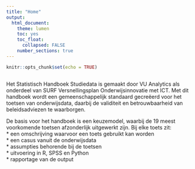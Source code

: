 ```yaml
---
title: "Home"
output:
  html_document:
    theme: lumen
    toc: yes
    toc_float: 
      collapsed: FALSE 
    number_sections: true
---
```


```r
knitr::opts_chunk$set(echo = TRUE) 
```

<!-- CSS -->
<style>
`r htmltools::includeHTML(paste0(here::here(),"/01. Includes/css/Stylesheet_SHHO.css"))`
</style>

<!-- Header -->
```r
```

Het Statistisch Handboek Studiedata is gemaakt door VU Analytics als onderdeel van SURF Versnellingsplan Onderwijsinnovatie met ICT. Met dit handboek wordt een gemeenschappelijk standaard gecreëerd voor het toetsen van onderwijsdata, daarbij de validiteit en betrouwbaarheid van beleidsadviezen te waarborgen.   

De basis voor het handboek is een keuzemodel, waarbij de 19 meest voorkomende toetsen afzonderlijk uitgewerkt zijn. Bij elke toets zit:  
* een omschrijving waarvoor een toets gebruikt kan worden  
* een casus vanuit de onderwijsdata  
* assumpties behorende bij de toetsen  
* uitvoering in R, SPSS en Python   
* rapportage van de output   
